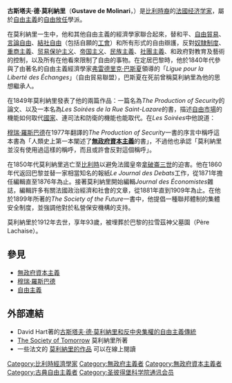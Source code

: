 {{noteTA
|1=zh-hans:德莫利纳里;zh-hant:德·莫利納里;
|2=zh-hans:居斯塔夫;zh-hant:古斯塔夫;
}}
'''古斯塔夫·德·莫利納里'''（'''Gustave de Molinari'''，{{bd|1819年|3月3日|1912年|1月28日|catIdx=M}}）是[[比利時|比利時裔]]的[[法國|法國]][[经济学家|经济学家]]，屬於[[自由主義|自由主義]]的[[自由放任|自由放任]]學派。

在莫利納里一生中，他和其他自由主義的經濟學家聯合起來，替和平、[[自由貿易|自由貿易]]、[[言論自由|言論自由]]、[[結社自由|結社自由]]（包括自願的[[工會|工會]]）和所有形式的自由辯護，反對[[奴隸制度|奴隸制度]]、[[重商主義|重商主義]]、[[贸易保护主义|贸易保护主义]]、[[帝国主义|帝国主义]]、[[民族主義|民族主義]]、[[社團主義|社團主義]]、和政府對教育及藝術的控制，以及所有在他看來限制了自由的事物。在定居巴黎時，他於1840年代參與了由著名的自由主義經濟學家[[弗雷德里克·巴斯夏|弗雷德里克·巴斯夏]]領導的「''Ligue pour la Liberté des Échanges''」（自由貿易聯盟），巴斯夏在死前曾稱莫利納里為他的思想繼承人。

在1849年莫利納里發表了他的兩篇作品：一篇名為''The Production of Security''的論文、以及一本名為''Les Soirées de la Rue Saint-Lazare''的書，描述[[自由市場|自由市場]]的機能如何取代[[國家|國家]]、連司法和防衛的機能也能取代。在''Les Soirées''中他說道：

{{Cquote 2|沒有任何東西會比政府的壟斷更糟糕的了。當一個統治者剝奪了被統治者自由選擇統治者的權利時，由於他無需面對競爭，他的統治效率便自然低落無比、價格也不便宜。如果你允許一家雜貨店在某地擁有獨占的經營權、禁止當地居民向其他地區的雜貨店購買產品、甚至是禁止他們經營自己的雜貨店，那麼你將會看到那間擁有特權的雜貨店會變的多麼效率低落、多麼的霸道可惡，最後他將能隨意調漲價格，全憑他的喜好！你將會看到他會變的如此富裕、犧牲的卻是廣大的消費者，同時你還會看到他是如何的炫燿他的財富。顯然的，較低等的服務會發生的現象也會發生在較高等的服務上，由政府壟斷的情況並不會比小雜貨店的壟斷好到哪去，最後，由政府壟斷的保安服務會變的昂貴而效率低落。可怕的戰爭也正是因為這種政府對保安服務的壟斷而產生的。}} 

[[穆瑞·羅斯巴德|穆瑞·羅斯巴德]]在1977年翻譯的''The Production of Security''一書的序言中稱呼這本書為「人類史上第一本闡述了'''[[無政府資本主義|無政府資本主義]]'''的書」，不過他也承認「莫利納里並沒有使用過這樣的稱呼，而且或許會反對這個稱呼」。

在1850年代莫利納里逃亡至[[比利時|比利時]]以避免法國皇帝[[拿破崙三世|拿破崙三世]]的迫害。他在1860年代返回巴黎並替一家相當知名的報紙''Le Journal des Debats''工作，從1871年擔任編輯直至1876年為止。接著莫利納里開始編輯''Journal des Économistes''雜誌，編輯許多有關法國政治經濟和社會的文章，從1881年直到1909年為止。在他於1899年所著的''The Society of the Future''一書中，他提倡一種聯邦體制的集體安全制度，並強調他對於私營保安機構的支持。

莫利納里於1912年去世，享年93歲，被埋葬於巴黎的拉雪茲神父墓園（Père Lachaise）。

==參見==

* [[無政府資本主義|無政府資本主義]]
* [[穆瑞·羅斯巴德|穆瑞·羅斯巴德]]
* [[自由主義|自由主義]]

==外部連結==
* David Hart著的[https://web.archive.org/web/20030407002113/http://www.arts.adelaide.edu.au/personal/DHart/ClassicalLiberalism/Molinari/ToC.html 古斯塔夫·德·莫利納里和反中央集權的自由主義傳統]
* [http://www.econlib.org/library/Molinari/mlnSoc.html The Society of Tomorrow] {{Wayback|url=http://www.econlib.org/library/Molinari/mlnSoc.html |date=20201028152355 }} 莫利納里所著
* 一些法文的 [http://herve.dequengo.free.fr/Molinari/Molinari.htm 莫利納里的作品] {{Wayback|url=http://herve.dequengo.free.fr/Molinari/Molinari.htm |date=20210125042019 }} 可以在線上閱讀 

{{Authority control}}
{{DEFAULTSORT:Molinari, Gustave De}}
[[Category:比利時經濟學家|Category:比利時經濟學家]]
[[Category:無政府主義者|Category:無政府主義者]]
[[Category:無政府資本主義者|Category:無政府資本主義者]]
[[Category:古典自由主義者|Category:古典自由主義者]]
[[Category:圣彼得堡科学院通讯会员|Category:圣彼得堡科学院通讯会员]]